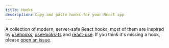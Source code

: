 ---
title: Hooks
description: Copy and paste hooks for your React app
---

A collection of modern, server-safe React hooks, most of them are inspired by [usehooks](https://github.com/uidotdev/usehooks), [useHooks-ts](https://github.com/juliencrn/usehooks-ts) and [react-use](https://github.com/streamich/react-use).
If you think it's missing a hook, please [open an issue](https://github.com/mehdibha/rcopy/issues/new).
